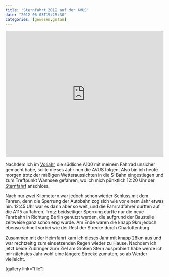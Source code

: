 ```yaml
---
title: "Sternfahrt 2012 auf der AVUS"
date: "2012-06-03T19:25:30"
categories: [gewesen,getan]
---
```


<div style="margin: 1em auto; width: 500px;"><iframe src="http://www.gpsies.com/mapOnly.do?fileId=mihejymryqaoshna" width="500" height="400" frameborder="0" scrolling="no" marginheight="0" marginwidth="0"></iframe></div>

Nachdem ich im [Vorjahr](/blog/2011/06/05/sternfahrt/) die südliche A100 mit meinem Fahrrad unsicher gemacht habe, sollte dieses Jahr nun die AVUS folgen. Also bin ich heute morgen trotz der mäßigen Wetteraussichten in die S-Bahn eingestiegen und zum Treffpunkt Wannsee gefahren, wo ich mich pünktlich 12:20 Uhr der [Sternfahrt](http://www.adfc-berlin.de/aktionenprojekte/sternfahrt/sternfahrt-2012/1159-sternfahrt-2012.html) anschloss.

Nach nur zwei Kilometern war jedoch schon wieder Schluss mit dem Fahren, denn die Sperrung der Autobahn zog sich wie vor einem Jahr etwas hin. 12:45 Uhr war es dann aber so weit, und die Fahrradfahrer durften auf die A115 auffahren. Trotz beidseitiger Sperrung durfte nur die neue Fahrbahn in Richtung Berlin genutzt werden, die aufgrund der Baustelle zeitweise ganz schön eng wurde. Am Ende waren die knapp 9km jedoch ebenso schnell vorbei wie der Rest der Strecke durch Charlottenburg.

Zusammen mit der Heimfahrt kam ich dieses Jahr mit knapp 28km aus und war rechtzeitig zum einsetzenden Regen wieder zu Hause. Nachdem ich jetzt beide Zubringer zum Ziel am Großen Stern ausprobiert habe werde ich mir nächstes Jahr wohl eine längere Strecke zumuten, so ab Werder vielleicht.

[gallery link="file"]
